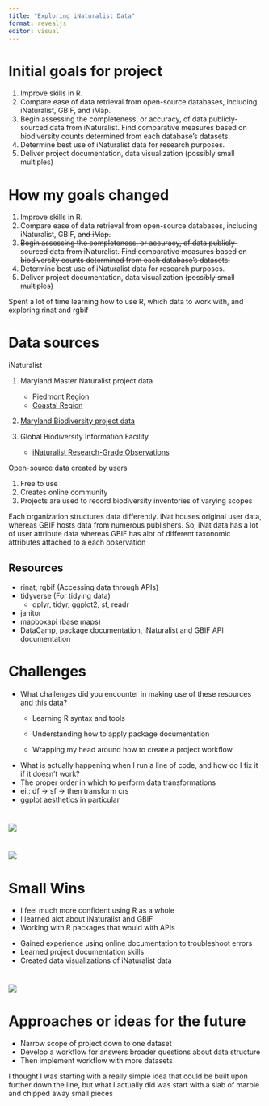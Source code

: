 ```yaml
---
title: "Exploring iNaturalist Data"
format: revealjs
editor: visual
---
```


# Initial goals for project

1.  Improve skills in R.
2.  Compare ease of data retrieval from open-source databases, including iNaturalist, GBIF, and iMap.
3.  Begin assessing the completeness, or accuracy, of data publicly-sourced data from iNaturalist. Find comparative measures based on biodiversity counts determined from each database's datasets.
4.  Determine best use of iNaturalist data for research purposes.
5.  Deliver project documentation, data visualization (possibly small multiples)

# How my goals changed

1.  Improve skills in R.
2.  Compare ease of data retrieval from open-source databases, including iNaturalist, GBIF, ~~and iMap.~~
3.  ~~Begin assessing the completeness, or accuracy, of data publicly-sourced data from iNaturalist. Find comparative measures based on biodiversity counts determined from each database's datasets.~~
4.  ~~Determine best use of iNaturalist data for research purposes.~~
5.  Deliver project documentation, data visualization ~~(possibly small multiples)~~

::: notes
Spent a lot of time learning how to use R, which data to work with, and exploring rinat and rgbif
:::

# Data sources

iNaturalist

1.  Maryland Master Naturalist project data

    -   [Piedmont Region](https://www.inaturalist.org/projects/maryland-master-naturalist-program-piedmont-region)
    -   [Coastal Region](https://www.inaturalist.org/projects/maryland-master-naturalist-program-coastal-plain)

2.  [Maryland Biodiversity project data](https://www.inaturalist.org/projects/maryland-biodiversity-project)

3.  Global Biodiversity Information Facility

    -   [iNaturalist Research-Grade Observations](https://www.gbif.org/occurrence/search?dataset_key=50c9509d-22c7-4a22-a47d-8c48425ef4a7)

::: notes
Open-source data created by users

1.  Free to use
2.  Creates online community
3.  Projects are used to record biodiversity inventories of varying scopes

Each organization structures data differently. iNat houses original user data, whereas GBIF hosts data from numerous publishers. So, iNat data has a lot of user attribute data whereas GBIF has alot of different taxonomic attributes attached to a each observation
:::

## Resources

-   rinat, rgbif (Accessing data through APIs)
-   tidyverse (For tidying data)
    -   dplyr, tidyr, ggplot2, sf, readr
-   janitor
-   mapboxapi (base maps)
-   DataCamp, package documentation, iNaturalist and GBIF API documentation

# Challenges

-   What challenges did you encounter in making use of these resources and this data?
    -   Learning R syntax and tools

    -   Understanding how to apply package documentation

    -   Wrapping my head around how to create a project workflow

::: notes
-   What is actually happening when I run a line of code, and how do I fix it if it doesn't work?
-   The proper order in which to perform data transformations
-   ei.: df -\> sf -\> then transform crs
-   ggplot aesthetics in particular
:::

# ![](deliverables/GBIF_kingdoms_bar.png)
# ![](deliverables/plants_vs_animals_bar.png)

# Small Wins

-   I feel much more confident using R as a whole
-   I learned alot about iNaturalist and GBIF
-   Working with R packages that would with APIs

::: notes
-   Gained experience using online documentation to troubleshoot errors
-   Learned project documentation skills
-   Created data visualizations of iNaturalist data
:::

# ![](deliverables/mastnat_map.png)

# Approaches or ideas for the future

-   Narrow scope of project down to one dataset
-   Develop a workflow for answers broader questions about data structure
-   Then implement workflow with more datasets

::: notes
I thought I was starting with a really simple idea that could be built upon further down the line, but what I actually did was start with a slab of marble and chipped away small pieces
:::
